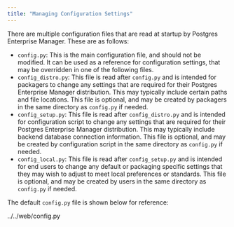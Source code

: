 ```yaml
---
title: "Managing Configuration Settings"
---
```


<div id="pem_managing_configuration_settings" class="registered_link"></div>

There are multiple configuration files that are read at startup by Postgres Enterprise Manager. These are as follows:

-   `config.py`: This is the main configuration file, and should not be modified. It can be used as a reference for configuration settings, that may be overridden in one of the following files.
-   `config_distro.py`: This file is read after `config.py` and is intended for packagers to change any settings that are required for their Postgres Enterprise Manager distribution. This may typically include certain paths and file locations. This file is optional, and may be created by packagers in the same directory as `config.py` if needed.
-   `config_setup.py`: This file is read after `config_distro.py` and is intended for configuration script to change any settings that are required for their Postgres Enterprise Manager distribution. This may typically include backend database connection information. This file is optional, and may be created by configuration script in the same directory as `config.py` if needed.
-   `config_local.py`: This file is read after `config_setup.py` and is intended for end users to change any default or packaging specific settings that they may wish to adjust to meet local preferences or standards. This file is optional, and may be created by users in the same directory as `config.py` if needed.

The default `config.py` file is shown below for reference:

<div class="literalinclude" language="python">

../../web/config.py

</div>
